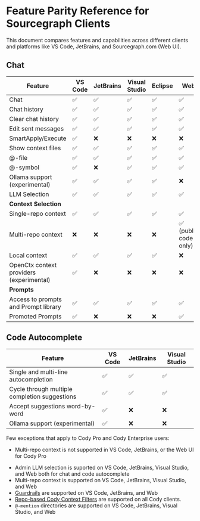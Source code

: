 # Feature Parity Reference for Sourcegraph Clients

<p className="subtitle">This document compares features and capabilities across different clients and platforms like VS Code, JetBrains, and Sourcegraph.com (Web UI).</p>

## Chat

|               **Feature**                | **VS Code** | **JetBrains** | **Visual Studio** | **Eclipse** |       **Web**        | **CLI** |
| ---------------------------------------- | ----------- | ------------- | ----------------- | ----------- | -------------------- | ------- |
| Chat                                     | ✅           | ✅             | ✅                 | ✅           | ✅                    | ✅       |
| Chat history                             | ✅           | ✅             | ✅                 | ✅           | ✅                    | ❌       |
| Clear chat history                       | ✅           | ✅             | ✅                 | ✅           | ✅                    | ❌       |
| Edit sent messages                       | ✅           | ✅             | ✅                 | ✅           | ✅                    | ❌       |
| SmartApply/Execute                       | ✅           | ❌             | ❌                 | ❌           | ❌                    | ❌       |
| Show context files                       | ✅           | ✅             | ✅                 | ✅           | ✅                    | ❌       |
| @-file                                   | ✅           | ✅             | ✅                 | ✅           | ✅                    | ❌       |
| @-symbol                                 | ✅           | ❌             | ✅                 | ✅           | ✅                    | ❌       |
| Ollama support (experimental)            | ✅           | ✅             | ✅                 | ✅           | ❌                    | ❌       |
| LLM Selection                            | ✅           | ✅             | ✅                 | ✅           | ✅                    | ❌       |
| **Context Selection**                    |             |               |                   |             |                      |         |
| Single-repo context                      | ✅           | ✅             | ✅                 | ✅           | ✅                    | ❌       |
| Multi-repo context                       | ❌           | ❌             | ❌                 | ❌           | ✅ (public code only) | ❌       |
| Local context                            | ✅           | ✅             | ✅                 | ✅           | ❌                    | ✅       |
| OpenCtx context providers (experimental) | ✅           | ❌             | ❌                 | ❌           | ❌                    | ❌       |
| **Prompts**                              |             |               |                   |             |                      |         |
| Access to prompts and Prompt library     | ✅           | ✅             | ✅                 | ✅           | ✅                    | ❌       |
| Promoted Prompts                         | ✅           | ❌             | ❌                 | ❌           | ✅                    | ❌       |

## Code Autocomplete

|                  **Feature**                  | **VS Code** | **JetBrains** | **Visual Studio** |
| --------------------------------------------- | ----------- | ------------- | ----------------- |
| Single and multi-line autocompletion          | ✅           | ✅             | ✅                 |
| Cycle through multiple completion suggestions | ✅           | ✅             | ✅                 |
| Accept suggestions word-by-word               | ✅           | ❌             | ❌                 |
| Ollama support (experimental)                 | ✅           | ❌             | ❌                 |


Few exceptions that apply to Cody Pro and Cody Enterprise users:

<Accordion title="For Cody Pro">

- Multi-repo context is not supported in VS Code, JetBrains, or the Web UI for Cody Pro

</Accordion>

<Accordion title="For Cody Enterprise">

- Admin LLM selection is suported on VS Code, JetBrains, Visual Studio, and Web both for chat and code autocomplete
- Multi-repo context is supported on VS Code, JetBrains, Visual Studio, and Web
- [Guardrails](/cody/clients/enable-cody-enterprise#guardrails) are supported on VS Code, JetBrains, and Web
- [Repo-based Cody Context Filters](/cody/capabilities/ignore-context#cody-context-filters) are supported on all Cody clients.
- `@-mention` directories are supported on VS Code, JetBrains, Visual Studio, and Web

</Accordion>
